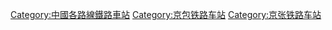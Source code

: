 {{Catnav|頁面分類|各種主題的頁面分類|按國家分類|各國建築|各國鐵路車站|中國鐵路車站}}
{{Catnav|頁面分類|各種主題的頁面分類|按國家分類|各國交通|各國鐵路車站|中國鐵路車站}}

{{Catmore|京包铁路张家口联络线}}

[[Category:中國各路線鐵路車站|Category:中國各路線鐵路車站]]
[[Category:京包铁路车站|Category:京包铁路车站]]
[[Category:京张铁路车站|Category:京张铁路车站]]